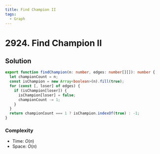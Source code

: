 ```yaml
---
title: Find Champion II
tags:
  - Graph
---
```


# 2924. Find Champion II

<Badges>
  <LevelBadge level="medium" />
  <TopicBadge name="Graph" slug="graph" />
</Badges>

## Solution

```typescript filename="solution.ts" copy
export function findChampion(n: number, edges: number[][]): number {
  let championCount = n;
  const isChampion = new Array<boolean>(n).fill(true);
  for (const [, loser] of edges) {
    if (isChampion[loser]) {
      isChampion[loser] = false;
      championCount -= 1;
    }
  }
  return championCount === 1 ? isChampion.indexOf(true) : -1;
}
```

### Complexity

- Time: $O(n)$
- Space: $O(n)$

<ProblemLink
  codingSite="leetcode"
  href="https://leetcode.com/problems/find-champion-ii"
  title="Find Champion II"
/>
